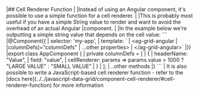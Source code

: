 <framework-specific-section frameworks="angular">
|## Cell Renderer Function
|
|Instead of using an Angular component, it's possible to use a simple function for a cell renderer.
|
|This is probably most useful if you have a simple String value to render and want to avoid the overhead of an actual Angular
|component.
|
|In the example below we're outputting a simple string value that depends on the cell value:
</framework-specific-section>

<framework-specific-section frameworks="angular">
```
|@Component({
|    selector: 'my-app',
|    template: `
|        &lt;ag-grid-angular
|                [columnDefs]="columnDefs"
|                ...other properties>
|        &lt;/ag-grid-angular>`
|})
|export class AppComponent {
|    private columnDefs = [
|        {
|            headerName: "Value",
|            field: "value",
|            cellRenderer: params => params.value > 1000 ? "LARGE VALUE" : "SMALL VALUE"
|        }
|     ];
|     ..other methods
|}
```
</framework-specific-section>

<framework-specific-section frameworks="angular">
| It is also possible to write a JavaScript-based cell renderer function - refer to the [docs here](../../javascript-data-grid/component-cell-renderer/#cell-renderer-function) for more information
</framework-specific-section>
